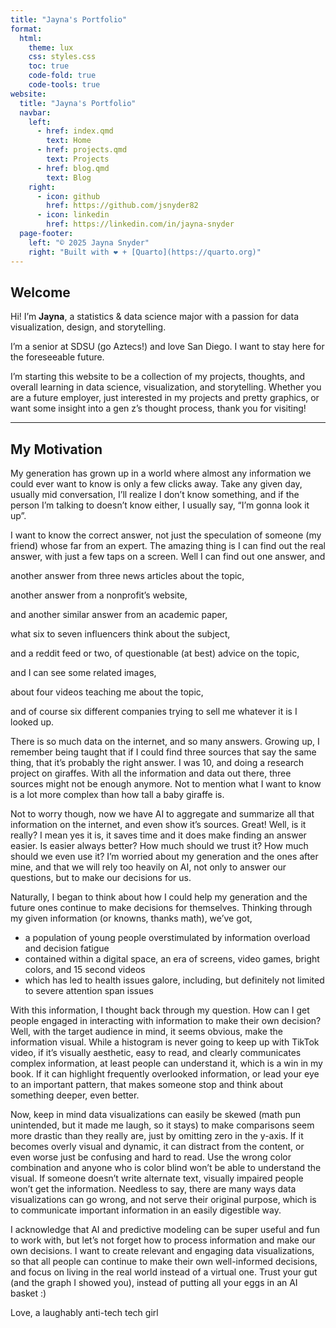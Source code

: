 ```yaml
---
title: "Jayna's Portfolio"
format:
  html:
    theme: lux
    css: styles.css
    toc: true
    code-fold: true
    code-tools: true
website:
  title: "Jayna's Portfolio"
  navbar:
    left:
      - href: index.qmd
        text: Home
      - href: projects.qmd
        text: Projects
      - href: blog.qmd
        text: Blog
    right:
      - icon: github
        href: https://github.com/jsnyder82
      - icon: linkedin
        href: https://linkedin.com/in/jayna-snyder
  page-footer:
    left: "© 2025 Jayna Snyder"
    right: "Built with ❤ + [Quarto](https://quarto.org)"
---
```



## Welcome

Hi! I'm **Jayna**, a statistics & data science major with a passion for data visualization, design, and storytelling.

I'm a senior at SDSU (go Aztecs!) and love San Diego. I want to stay here for the foreseeable future.

I'm starting this website to be a collection of my projects, thoughts, and overall learning in data science, visualization, and storytelling. Whether you are a future employer, just interested in my projects and pretty graphics, or want some insight into a gen z's thought process, thank you for visiting!




------------------------------------------------------------------------

## My Motivation

My generation has grown up in a world where almost any information we could ever want to know is only a few clicks away. Take any given day, usually mid conversation, I'll realize I don't know something, and if the person I'm talking to doesn't know either, I usually say, "I'm gonna look it up".

I want to know the correct answer, not just the speculation of someone (my friend) whose far from an expert. The amazing thing is I can find out the real answer, with just a few taps on a screen. Well I can find out one answer, and

another answer from three news articles about the topic,

another answer from a nonprofit's website,

and another similar answer from an academic paper,

what six to seven influencers think about the subject,

and a reddit feed or two, of questionable (at best) advice on the topic,

and I can see some related images,

about four videos teaching me about the topic,

and of course six different companies trying to sell me whatever it is I looked up.

There is so much data on the internet, and so many answers. Growing up, I remember being taught that if I could find three sources that say the same thing, that it's probably the right answer. I was 10, and doing a research project on giraffes. With all the information and data out there, three sources might not be enough anymore. Not to mention what I want to know is a lot more complex than how tall a baby giraffe is.

Not to worry though, now we have AI to aggregate and summarize all that information on the internet, and even show it's sources. Great! Well, is it really? I mean yes it is, it saves time and it does make finding an answer easier. Is easier always better? How much should we trust it? How much should we even use it? I'm worried about my generation and the ones after mine, and that we will rely too heavily on AI, not only to answer our questions, but to make our decisions for us.

Naturally, I began to think about how I could help my generation and the future ones continue to make decisions for themselves. Thinking through my given information (or knowns, thanks math), we've got,

-   a population of young people overstimulated by information overload and decision fatigue
-   contained within a digital space, an era of screens, video games, bright colors, and 15 second videos
-   which has led to health issues galore, including, but definitely not limited to severe attention span issues

With this information, I thought back through my question. How can I get people engaged in interacting with information to make their own decision? Well, with the target audience in mind, it seems obvious, make the information visual. While a histogram is never going to keep up with TikTok video, if it's visually aesthetic, easy to read, and clearly communicates complex information, at least people can understand it, which is a win in my book. If it can highlight frequently overlooked information, or lead your eye to an important pattern, that makes someone stop and think about something deeper, even better. 

Now, keep in mind data visualizations can easily be skewed (math pun unintended, but it made me laugh, so it stays) to make comparisons seem more drastic than they really are, just by omitting zero in the y-axis. If it becomes overly visual and dynamic, it can distract from the content, or even worse just be confusing and hard to read. Use the wrong color combination and anyone who is color blind won't be able to understand the visual. If someone doesn't write alternate text, visually impaired people won't get the information. Needless to say, there are many ways data visualizations can go wrong, and not serve their original purpose, which is to communicate important information in an easily digestible way. 

I acknowledge that AI and predictive modeling can be super useful and fun to work with, but let's not forget how to process information and make our own decisions. I want to create relevant and engaging data visualizations, so that all people can continue to make their own well-informed decisions, and focus on living in the real world instead of a virtual one. Trust your gut (and the graph I showed you), instead of putting all your eggs in an AI basket :) 

  Love,
    a laughably anti-tech tech girl

